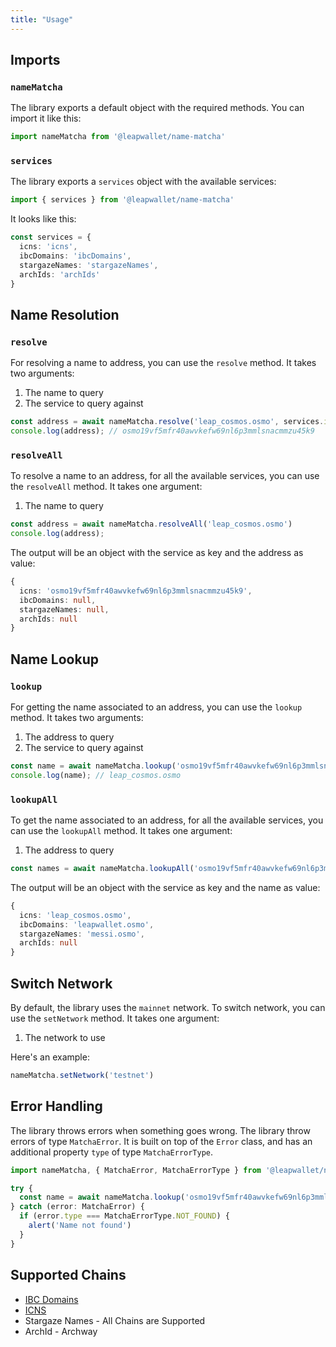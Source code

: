 ```yaml
---
title: "Usage"
---
```


## Imports

### `nameMatcha`

The library exports a default object with the required methods. You can import it like this:

```ts
import nameMatcha from '@leapwallet/name-matcha'
```

### `services`

The library exports a `services` object with the available services:

```ts
import { services } from '@leapwallet/name-matcha'
```

It looks like this:

```ts
const services = {
  icns: 'icns',
  ibcDomains: 'ibcDomains',
  stargazeNames: 'stargazeNames',
  archIds: 'archIds'
}
```

## Name Resolution

### `resolve`

For resolving a name to address, you can use the `resolve` method. It takes two arguments:

1. The name to query 
2. The service to query against

```ts
const address = await nameMatcha.resolve('leap_cosmos.osmo', services.icns)
console.log(address); // osmo19vf5mfr40awvkefw69nl6p3mmlsnacmmzu45k9
```

### `resolveAll`

To resolve a name to an address, for all the available services, you can use the `resolveAll` method. It takes one argument:

1. The name to query

```ts
const address = await nameMatcha.resolveAll('leap_cosmos.osmo')
console.log(address);
```

The output will be an object with the service as key and the address as value:

```ts
{
  icns: 'osmo19vf5mfr40awvkefw69nl6p3mmlsnacmmzu45k9',
  ibcDomains: null,
  stargazeNames: null,
  archIds: null
}
```

## Name Lookup

### `lookup`

For getting the name associated to an address, you can use the `lookup` method. It takes two arguments:

1. The address to query
2. The service to query against

```ts
const name = await nameMatcha.lookup('osmo19vf5mfr40awvkefw69nl6p3mmlsnacmmzu45k9', services.icns)
console.log(name); // leap_cosmos.osmo
```

### `lookupAll`

To get the name associated to an address, for all the available services, you can use the `lookupAll` method. It takes one argument:

1. The address to query

```ts
const names = await nameMatcha.lookupAll('osmo19vf5mfr40awvkefw69nl6p3mmlsnacmmzu45k9')
```

The output will be an object with the service as key and the name as value:

```ts
{
  icns: 'leap_cosmos.osmo',
  ibcDomains: 'leapwallet.osmo',
  stargazeNames: 'messi.osmo',
  archIds: null
}
```

## Switch Network

By default, the library uses the `mainnet` network. To switch network, you can use the `setNetwork` method. It takes one argument:

1. The network to use

Here's an example:

```ts
nameMatcha.setNetwork('testnet')
```

## Error Handling

The library throws errors when something goes wrong. The library throw errors of type `MatchaError`. It is built on top of the `Error` class, and has an additional property `type` of type `MatchaErrorType`.

```ts
import nameMatcha, { MatchaError, MatchaErrorType } from '@leapwallet/name-matcha'

try {
  const name = await nameMatcha.lookup('osmo19vf5mfr40awvkefw69nl6p3mmlsnacmmzu45k9', services.icns)
} catch (error: MatchaError) {
  if (error.type === MatchaErrorType.NOT_FOUND) {
    alert('Name not found')
  }
}
```

## Supported Chains

- [IBC Domains](https://docs.ibc.domains/faq.html)
- [ICNS](https://medium.com/@icns/announcing-icns-the-interchain-name-service-e61e0c3e2abb#:~:text=Chain%20Support)
- Stargaze Names - All Chains are Supported
- ArchId - Archway
